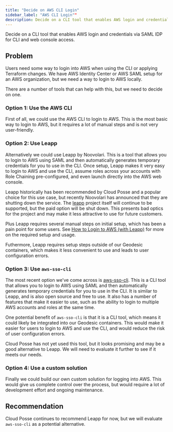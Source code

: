```yaml
---
title: "Decide on AWS CLI Login"
sidebar_label: "AWS CLI Login""
description: Decide on a CLI tool that enables AWS login and credentials via SAML IDP for CLI and web console access.
---
```


<Intro>
Decide on a CLI tool that enables AWS login and credentials via SAML IDP for CLI and web console access.
</Intro>

## Problem

Users need some way to login into AWS when using the CLI or applying Terraform changes. We have AWS Identity Center or AWS SAML setup for an AWS organization, but we need a way to login to AWS locally.

There are a number of tools that can help with this, but we need to decide on one.

### Option 1: Use the AWS CLI

First of all, we could use the AWS CLI to login to AWS. This is the most basic way to login to AWS, but it requires a lot of manual steps and is not very user-friendly.

### Option 2: Use Leapp

Alternatively we could use Leapp by Noovolari. This is a tool that allows you to login to AWS using SAML and then automatically generates temporary credentials for you to use in the CLI. Once setup, Leapp makes it very easy to login to AWS and use the CLI, assume roles across your accounts with Role Chaining pre-configured, and even launch directly into the AWS web console.

Leapp historically has been recommended by Cloud Posse and a popular choice for this use case, but recently Noovolari has announced that they are shutting down the service. The [leapp](https://github.com/Noovolari/leapp) project itself will continue to be supported, but the paid option will be shut down. This presents bad optics for the project and may make it less attractive to use for future customers.

Plus Leapp requires several manual steps on initial setup, which has been a pain point for some users. See [How to Login to AWS (with Leapp)](/layers/identity/how-to-log-into-aws/) for more on the required setup and usage.

Futhermore, Leapp requires setup steps outside of our Geodesic containers, which makes it less convenient to use and leads to user configuration errors.

### Option 3: Use `aws-sso-cli`

The most recent option we've come across is [aws-sso-cli](https://github.com/synfinatic/aws-sso-cli). This is a CLI tool that allows you to login to AWS using SAML and then automatically generates temporary credentials for you to use in the CLI. It is similar to Leapp, and is also open source and free to use. It also has a number of features that make it easier to use, such as the ability to login to multiple AWS accounts and roles at the same time.

One potential benefit of `aws-sso-cli` is that it is a CLI tool, which means it could likely be integrated into our Geodesic containers. This would make it easier for users to login to AWS and use the CLI, and would reduce the risk of user configuration errors.

Cloud Posse has not yet used this tool, but it looks promising and may be a good alternative to Leapp. We will need to evaluate it further to see if it meets our needs.

### Option 4: Use a custom solution

Finally we could build our own custom solution for logging into AWS. This would give us complete control over the process, but would require a lot of development effort and ongoing maintenance.

## Recommendation

Cloud Posse continues to recommend Leapp for now, but we will evaluate `aws-sso-cli` as a potential alternative.

